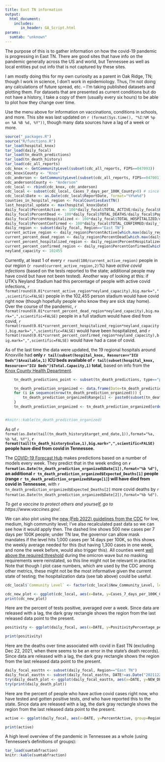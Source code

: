 ```yaml
---
title: East TN information
output:
  html_document:
    includes:
       in_header: GA_Script.html
params:
  sumtab: "unknown"
---
```


The purpose of this is to gather information on how the covid-19 pandemic is progressing in East TN. There are good sites that have info on the pandemic generally across the US and world, but Tennessee as well as local entities put out info that is not captured by these sites. 

I am mostly doing this for my own curiosity as a parent in Oak Ridge, TN; though I work in science, I don't work in epidemiology. Thus, I'm not doing any calculations of future spread, etc. -- I'm taking published datasets and plotting them. For datasets that are presented as current conditions but do not have a history, I take a copy of them (usually every six hours) to be able to plot how they change over time.

Use the menu above for information on vaccinations, conditions in schools, and more. This site was last updated on `r (format(Sys.time(), "%I:%M %p on %A %B %d, %Y"))`, though many data sources have a lag of a week or more. 

```r
source("_packages.R")
source("R/functions.R")
tar_load(hospital_knox)
tar_load(daily_focal)
tar_load(tn_death_predictions)
tar_load(tn_death_history)
tar_load(cdc_all_reports)
cdc_knox <- GetCommunityLevel(subset(cdc_all_reports, FIPS==047093))
cdc_knox$County <- "Knox"
cdc_anderson <- GetCommunityLevel(subset(cdc_all_reports, FIPS==047001))
cdc_anderson$County <- "Anderson"
cdc_local <- rbind(cdc_knox, cdc_anderson) 
cdc_local <- subset(cdc_local, Cases_7_days_per_100K_County>0) # since these reflect lack of reporting
cdc_local$Date <- as.Date(cdc_local$ReportDate, format="%Y%m%d")
counties_in_hospital_region <- FocalCountiesEastTN()
last_hospital_update <- max(hospital_knox$Date)
daily_focal$PercentActive <- 100*daily_focal$TOTAL_ACTIVE/daily_focal$Population
daily_focal$PercentDead <- 100*daily_focal$TOTAL_DEATHS/daily_focal$Population
daily_focal$PercentHospitalized <- 100*daily_focal$TOTAL_HOSPITALIZED/daily_focal$Population
daily_focal$PercentConfirmed <- 100*daily_focal$TOTAL_CONFIRMED/daily_focal$Population
daily_region <- subset(daily_focal, Region=="East TN")
current_active_region <- daily_region$PercentActive[which.max(daily_region$DATE)]
current_percent_dead_region <- daily_region$PercentDead[which.max(daily_region$DATE)]
current_percent_hospitalized_region <- daily_region$PercentHospitalized[which.max(daily_region$DATE)]
current_percent_confirmed_region <- daily_region$PercentConfirmed[which.max(daily_region$DATE)]
neyland_capacity <- 102455
```

Currently, at least 1 of every `r round(100/current_active_region)` people in our region (`r round(current_active_region,2)`%) have *active covid infections* (based on the tests reported to the state; additional people may have covid but have not been tested). Another way of looking at this: if UTK's Neyland Stadium had this percentage of people with active covid infections, `r format(round(0.01*current_active_region*neyland_capacity),big.mark=",",scientific=FALSE)` people in the 102,455 person stadium would have covid right now (though hopefully people who know they are sick stay home). Over the course of the pandemic, `r format(round(0.01*current_percent_dead_region*neyland_capacity),big.mark=",",scientific=FALSE)` people in a full stadium would have died from covid, `r format(round(0.01*current_percent_hospitalized_region*neyland_capacity),big.mark=",",scientific=FALSE)` would have been hospitalized, and `r format(round(0.01*current_percent_confirmed_region*neyland_capacity),big.mark=",",scientific=FALSE)` would have had a case of covid.

As of the last time the data were updated, the 19 regional hospitals around Knoxville had **only `r tail(subset(hospital_knox, Resource=="ICU Beds")$Available,1)` ICU beds available of `r tail(subset(hospital_knox, Resource=="ICU Beds")$Total.Capacity,1)` total**, based on info from the [Knox County Health Department](https://covid.knoxcountytn.gov/case-count.html).

```r

	tn_death_predictions_point <- subset(tn_death_predictions, type=="point")

	tn_death_prediction_organized <- data.frame(Date=tn_death_predictions_point$target_end_date,Expected_Deaths=tn_death_predictions_point$value, Range=rep(NA, nrow(tn_death_predictions_point)))
	for (i in sequence(nrow(tn_death_prediction_organized))) {
		tn_death_prediction_organized$Range[i] <- paste0(subset(tn_death_predictions, quantile==0.025 & target_end_date== tn_death_prediction_organized$Date[i])$value, "-", subset(tn_death_predictions, quantile==0.975 & target_end_date== tn_death_prediction_organized$Date[i])$value)
	}
	tn_death_prediction_organized <- tn_death_prediction_organized[order(tn_death_prediction_organized$Date),]


#knitr::kable(tn_death_prediction_organized)
```

As of `r format(as.Date(tail(tn_death_history$target_end_date,1)),format="%a, %b %d, %Y")`, **`r format(tail(tn_death_history$value,1),big.mark=",",scientific=FALSE)` people have died from covid in Tennessee.** 

The [COVID-19 Forecast Hub](https://covid19forecasthub.org) makes predictions based on a number of models every week. They predict that in the week ending on **`r format(as.Date(tn_death_prediction_organized$Date[1]),format="%b %d")`, an additional `r tn_death_prediction_organized$Expected_Deaths[1]` people (range `r tn_death_prediction_organized$Range[1]`) will have died from covid in Tennessee**, with `r tn_death_prediction_organized$Expected_Deaths[2]` more covid deaths by `r format(as.Date(tn_death_prediction_organized$Date[2]),format="%b %d")`.

*To get a vaccine to protect others and yourself, go to https://www.vaccines.gov/.*


We can also plot using the [new (Feb 2022) guidelines from the CDC](https://www.cdc.gov/coronavirus/2019-ncov/your-health/covid-by-county.html) for low, medium, high community level; I've also recalculated past data so we can see how it would apply then. The dashed line shows 500 new cases per 7 days per 100K people; under TN law, the governor can allow mask mandates if the level hits 1,000 cases per 14 days per 100K, so this shows the weekly average needed for this (but having 1,300 cases in one week, and none the week before, would also trigger this). All counties went [well above the required threshold](https://twitter.com/BrettKelman/status/1484210159161327632?s=20) during the omicron wave but no masking requirements were reinstated, so this line might not be relevant in practice. Note that though I plot case numbers, which are used by the CDC among other metrics, these might not be the most informative given the current state of testing; the hospitalization data (see tab above) could be useful.


```r
cdc_local$`Community Level` <- factor(cdc_local$New_Community_Level, levels = c("Low", "Medium", "High"))

cdc_new_plot <- ggplot(cdc_local, aes(x=Date, y=Cases_7_days_per_100K_County, color=`Community Level`)) + scale_color_manual(values=c("mediumseagreen", "khaki1", "red")) + geom_point() + ylab("Seven day number of covid cases per 100K people") + xlab("Date") + facet_wrap(~ County, ncol=1) + geom_hline(yintercept=500, linetype="dashed") 
print(cdc_new_plot)
```


Here are the percent of tests positive, averaged over a week. Since data are released with a lag, the dark gray rectangle shows the region from the last released data point to the present. 

```r

positivity <- ggplot(daily_focal, aes(x=DATE, y=PositivityPercentage_per_week, group=Region)) + geom_line(aes(colour=Region)) + ylab("Percent of positive tests reported to state") + xlab("Date") + ylim(0,NA)  + scale_colour_viridis_d(end=0.8) + theme_light() + theme(legend.justification = c(0, 1), legend.position = c(0.1, .9)) + geom_rect(mapping=aes(xmin=24*60*60+max(DATE), xmax=Sys.time(), ymin=0, ymax=50))

print(positivity)
```


Here are the deaths over time associated with covid in East TN (excluding Dec 22, 2021, when there seems to be an error in the state's death records). Since data are released with a lag, the dark gray rectangle shows the region from the last released data point to the present. 

```r
daily_focal_easttn <- subset(daily_focal, Region=="East TN")
daily_focal_easttn <- subset(daily_focal_easttn, DATE!=as.Date("20211222", format="%Y%m%d"))
try(daily_death_plot <- ggplot(daily_focal_easttn, aes(x=DATE, y=NEW_DEATHS)) + theme_light() + geom_ma(aes( linetype="a"), n=7) +  guides(linetype = "none") + ylab("Deaths per day (7 day average)") + xlab("Date") + ggtitle("Covid-Associated Deaths in East TN") + geom_rect(mapping=aes(xmin=24*60*60+max(DATE), xmax=Sys.time(), ymin=0, ymax=50)) + ylim(0,55))
try(print(daily_death_plot))

```


Here are the percent of people who have active covid cases right now, who have tested and gotten positive tests, *and* who have reported this to the state. Since data are released with a lag, the dark gray rectangle shows the region from the last released data point to the present. 

```r

active <- ggplot(daily_focal, aes(x=DATE, y=PercentActive, group=Region)) + geom_line(aes(colour=Region)) + ylab("Percent of people with active covid infections each day") + xlab("Date") + ylim(0,NA)  + scale_colour_viridis_d(end=0.8) + theme_light() + theme(legend.justification = c(0, 1), legend.position = c(0.1, .9)) + geom_rect(mapping=aes(xmin=24*60*60+max(DATE), xmax=Sys.time(), ymin=0, ymax=3))

print(active)
```



A high level overview of the pandemic in Tennessee as a whole (using Tennessee's definitions of groups):

```r
tar_load(sumtabfraction)
knitr::kable(sumtabfraction)
```

